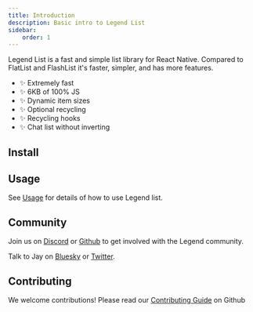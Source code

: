 ```yaml
---
title: Introduction
description: Basic intro to Legend List
sidebar:
    order: 1
---
```


Legend List is a fast and simple list library for React Native. Compared to FlatList and FlashList it's faster, simpler, and has more features.

- ✨ Extremely fast
- ✨ 6KB of 100% JS
- ✨ Dynamic item sizes
- ✨ Optional recycling
- ✨ Recycling hooks
- ✨ Chat list without inverting

## Install


<Install name="@legendapp/list" />

## Usage

See [Usage](./usage) for details of how to use Legend list.

## Community

Join us on [Discord](https://discord.gg/5CBaNtADNX) or [Github](https://github.com/LegendApp/legend-list) to get involved with the Legend community.

Talk to Jay on [Bluesky](https://bsky.app/profile/jayz.us) or [Twitter](https://twitter.com/jmeistrich).

## Contributing

We welcome contributions! Please read our [Contributing Guide](https://github.com/LegendApp/legend-state) on Github
